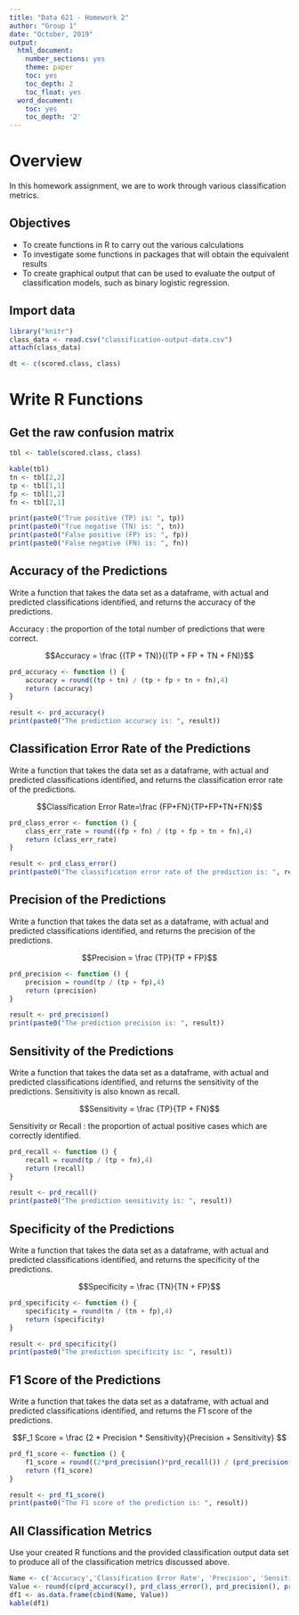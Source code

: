 ```yaml
---
title: "Data 621 - Homework 2"
author: "Group 1"
date: "October, 2019"
output:
  html_document:
    number_sections: yes
    theme: paper
    toc: yes
    toc_depth: 2
    toc_float: yes
  word_document:
    toc: yes
    toc_depth: '2'    
---
```


# Overview

In this homework assignment, we are to work through various classification metrics. 

## Objectives
- To create functions in R to carry out the various calculations
- To investigate some functions in packages that will obtain the equivalent results
- To create graphical output that can be used to evaluate the output of classification models, such as binary logistic regression.

## Import data
```r
library("knitr")
class_data <- read.csv("classification-output-data.csv")
attach(class_data)

dt <- c(scored.class, class)
```

# Write R Functions

## Get the raw confusion matrix

```r
tbl <- table(scored.class, class)

kable(tbl)
tn <- tbl[2,2]
tp <- tbl[1,1]
fp <- tbl[1,2]
fn <- tbl[2,1]
```

```r
print(paste0("True positive (TP) is: ", tp))
print(paste0("True negative (TN) is: ", tn))
print(paste0("False positive (FP) is: ", fp))
print(paste0("False negative (FN) is: ", fn))
```

## Accuracy of the Predictions

Write a function that takes the data set as a dataframe, with actual and predicted classifications identified, and returns the accuracy of the predictions.

Accuracy : the proportion of the total number of predictions that were correct.

$$Accuracy = \frac {(TP + TN)}{(TP + FP + TN + FN)}$$

```r
prd_accuracy <- function () {
    accuracy = round((tp + tn) / (tp + fp + tn + fn),4)
    return (accuracy)
}
```

```r
result <- prd_accuracy()
print(paste0("The prediction accuracy is: ", result))
```

## Classification Error Rate of the Predictions

Write a function that takes the data set as a dataframe, with actual and predicted classifications identified, and returns the classification error rate of the predictions.

$$Classification Error Rate=\frac {FP+FN}{TP+FP+TN+FN}$$
```r
prd_class_error <- function () {
    class_err_rate = round((fp + fn) / (tp + fp + tn + fn),4)
    return (class_err_rate)
}
```

```r
result <- prd_class_error()
print(paste0("The classification error rate of the prediction is: ", result))
```

## Precision of the Predictions
Write a function that takes the data set as a dataframe, with actual and predicted classifications identified, and returns the precision of the predictions.

$$Precision = \frac {TP}{TP + FP}$$

```r
prd_precision <- function () {
    precision = round(tp / (tp + fp),4)
    return (precision)
}
```

```r
result <- prd_precision()
print(paste0("The prediction precision is: ", result))
```

## Sensitivity of the Predictions
Write a function that takes the data set as a dataframe, with actual and predicted classifications identified, and returns the sensitivity of the predictions. Sensitivity is also known as recall.

$$Sensitivity = \frac {TP}{TP + FN}$$

Sensitivity or Recall : the proportion of actual positive cases which are correctly identified.

```r
prd_recall <- function () {
    recall = round(tp / (tp + fn),4)
    return (recall)
}
```

```r
result <- prd_recall()
print(paste0("The prediction sensitivity is: ", result))
```

## Specificity of the Predictions
Write a function that takes the data set as a dataframe, with actual and predicted classifications identified, and returns the specificity of the predictions.

$$Specificity = \frac {TN}{TN + FP}$$

```r
prd_specificity <- function () {
    specificity = round(tn / (tn + fp),4)
    return (specificity)
}
```

```r
result <- prd_specificity()
print(paste0("The prediction specificity is: ", result))
```

## F1 Score of the Predictions
Write a function that takes the data set as a dataframe, with actual and predicted classifications identified, and returns the F1 score of the predictions.

$$F_1 Score = \frac {2 * Precision * Sensitivity}{Precision + Sensitivity} $$

```r
prd_f1_score <- function () {
    f1_score = round((2*prd_precision()*prd_recall()) / (prd_precision()+prd_recall()),4)
    return (f1_score)
}
```

```r
result <- prd_f1_score()
print(paste0("The F1 score of the prediction is: ", result))
```

## All Classification Metrics
Use your created R functions and the provided classification output data set to produce all of the classification metrics discussed above.

```r

Name <- c('Accuracy','Classification Error Rate', 'Precision', 'Sensitivity','Specificity', 'F1 Score')
Value <- round(c(prd_accuracy(), prd_class_error(), prd_precision(), prd_recall(), prd_specificity(), prd_f1_score()),4)
df1 <- as.data.frame(cbind(Name, Value))
kable(df1)
```

